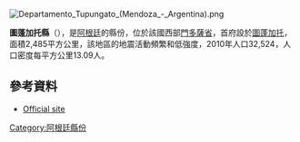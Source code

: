 [[Image:Departamento_Tupungato_(Mendoza_-_Argentina).png|right]]
{{coord|33|15|S|69|15|W|display=title}}

'''圖蓬加托縣'''（{{lang-es|Departamento Tupungato}}），是[[阿根廷|阿根廷]]的縣份，位於該國西部[[門多薩省|門多薩省]]，首府設於[[圖蓬加托|圖蓬加托]]，面積2,485平方公里，該地區的地震活動頻繁和低強度，2010年人口32,524，人口密度每平方公里13.09人。

==參考資料==
*[http://www.tupungato.gov.ar/ Official site] {{Wayback|url=http://www.tupungato.gov.ar/ |date=20201101182035 }} {{es icon}}

{{Argentina-geo-stub}}
[[Category:阿根廷縣份|Category:阿根廷縣份]]